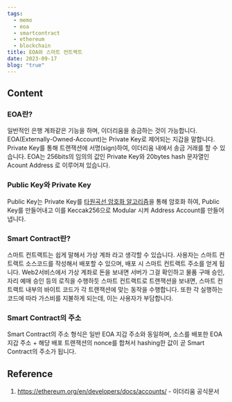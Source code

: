 ```yaml
---
tags:
  - memo
  - eoa
  - smartcontract
  - ethereum
  - blockchain
title: EOA와 스마트 컨트랙트
date: 2023-09-17
blog: "true"
---
```

## Content
### EOA란?
일반적인 은행 계좌같은 기능을 하며, 이더리움을 송금하는 것이 가능합니다.
EOA(Externally-Owned-Account)는 Private Key로 제어되는 지갑을 말합니다.
Private Key를 통해 트랜잭션에 서명(sign)하여, 이더리움 내에서 송금 거래를 할 수 있습니다.
EOA는 256bits의 임의의 값인 Private Key와 20bytes hash 문자열인 Acount Address 로 이루어져 있습니다.
### Public Key와 Private Key
Public Key는 Private Key를  [타원곡선 암호화 알고리즘](./20230921-1437)을 통해 암호화 하여, Public Key를 만들어내고 이를 Keccak256으로 Modular 시켜 Address Account를 만들어 냅니다.
### Smart Contract란?
스마트 컨트랙트는 쉽게 말해서 가상 계좌 라고 생각할 수 있습니다.
사용자는 스마트 컨트랙트 소스코드를 작성해서 배포할 수 있으며, 배포 시 스마트 컨트랙트 주소를 얻게 됩니다.
Web2서비스에서 가상 계좌로 돈을 보내면 서버가 그걸 확인하고 물품 구매 승인, 자리 예매 승인 등의 로직을 수행하듯 스마트 컨트랙트로 트랜잭션을 보내면, 스마트 컨트랙트 내부의 바이트 코드가 각 트랜잭션에 맞는 동작을 수행합니다. 또한 각 실행하는 코드에 따라 가스비를 지불하게 되는데, 이는 사용자가 부담합니다.
### Smart Contract의 주소
Smart Contract의 주소 형식은 일반 EOA 지갑 주소와 동일하며, 소스를 배포한 EOA 지갑 주소 + 해당 배포 트랜잭션의 nonce를 합쳐서 hashing한 값이 곧 Smart Contract의 주소가 됩니다.
## Reference
1. https://ethereum.org/en/developers/docs/accounts/ - 이더리움 공식문서